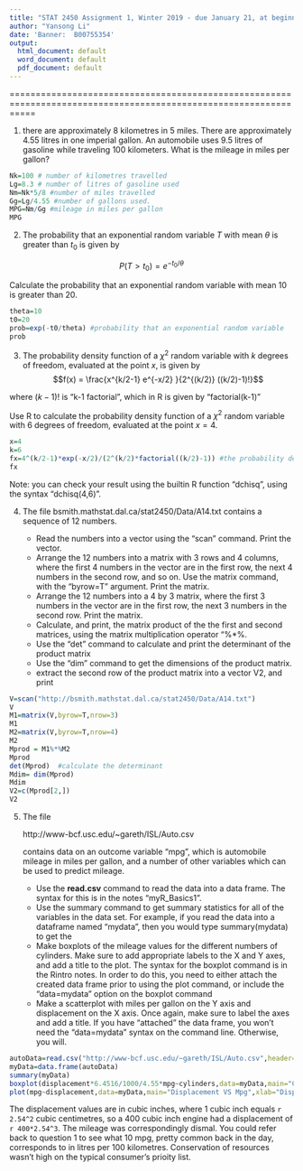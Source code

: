 ```yaml
---
title: "STAT 2450 Assignment 1, Winter 2019 - due January 21, at beginning of class"
author: "Yansong Li"
date: 'Banner:  B00755354'
output:
  html_document: default
  word_document: default
  pdf_document: default
---
```

=================================================================================================================


1.  there are approximately 8 kilometres in 5 miles.  There are approximately 4.55 litres in one imperial gallon.
    An automobile uses 9.5 litres of gasoline while traveling 100 kilometers.  What is the mileage in miles per gallon?

```r
Nk=100 # number of kilometres travelled
Lg=8.3 # number of litres of gasoline used
Nm=Nk*5/8 #number of miles travelled
Gg=Lg/4.55 #number of gallons used.
MPG=Nm/Gg #mileage in miles per gallon
MPG
```

2.  The probability that an exponential random variable $T$ with mean $\theta$ is greater than $t_0$ is given by

 $$P(T>t_0) = e^{-t_0/\theta}$$


   Calculate the probability that an exponential random variable with mean 10 is greater than 20.

```r
theta=10
t0=20
prob=exp(-t0/theta) #probability that an exponential random variable
prob
```

3.  The probability density function of a $\chi^2$ random variable with $k$ degrees of freedom, evaluated at
the point $x$, is given by
$$f(x) = \frac{x^{k/2-1} e^{-x/2} }{2^{(k/2)} ((k/2)-1)!}$$

where $(k-1)!$ is "k-1 factorial", which in R is given by "factorial(k-1)"

Use R to calculate the probability density function of a $\chi^2$ random variable with 6 degrees of freedom, evaluated
at the point $x=4$.

```r
x=4
k=6
fx=4^(k/2-1)*exp(-x/2)/(2^(k/2)*factorial((k/2)-1)) #the probability density with point x=4
fx 
```

Note:  you can check your result using the builtin R function "dchisq", using the syntax "dchisq(4,6)".


4.  The file bsmith.mathstat.dal.ca/stat2450/Data/A14.txt contains a
sequence of 12 numbers.

    + Read the numbers into a vector using the "scan" command. Print the vector.
    + Arrange the 12 numbers into a matrix with 3 rows and 4 columns, where the first 4 numbers in the vector are in the first row, the next 4 numbers in the second row, and so on.  Use the matrix command, with the "byrow=T" argument. Print the matrix.
    +  Arrange the 12 numbers into a 4 by 3 matrix, where the first 3 numbers in the vector are in the first row, the next 3 numbers in the second row.  Print the matrix.
    + Calculate, and print,  the matrix product of the the first and second matrices, using the matrix multiplication operator "%*%. 
    + Use the "det" command to calculate and print the determinant of the product matrix
    + Use the "dim" command to get the dimensions of the product matrix. 
    +  extract the second row of the product matrix into a vector V2, and print

```r
V=scan("http://bsmith.mathstat.dal.ca/stat2450/Data/A14.txt")
V
M1=matrix(V,byrow=T,nrow=3)
M1
M2=matrix(V,byrow=T,nrow=4)
M2
Mprod = M1%*%M2
Mprod
det(Mprod)  #calculate the determinant
Mdim= dim(Mprod)
Mdim
V2=c(Mprod[2,])
V2
```

5. The file 

    http://www-bcf.usc.edu/~gareth/ISL/Auto.csv

    contains data on an outcome variable "mpg", which is automobile mileage
in miles per gallon, and a number of other variables which
can be used to predict mileage.

    + Use the **read.csv** command to read the data into a data frame.
The syntax for this is in the notes "myR_Basics1".  
    + Use the summary
command to get summary statistics for all of the variables in the data
set.  For example, if you read the data into a dataframe named
"mydata", then you would type summary(mydata) to get the
    + Make boxplots of the mileage values for the different numbers of
cylinders. Make sure to add appropriate labels to the X and Y axes,
and add a title to the plot. The syntax for the boxplot command is in
the Rintro notes.  In order to do this, you need to either attach the
created data frame prior to using the plot command, or include the
"data=mydata" option on the boxplot command 
    + Make a scatterplot with miles per gallon on
the Y axis and displacement on the X axis. Once again, make sure to
label the axes and add a title.  If you have "attached" the data
frame, you won't need the "data=mydata" syntax on the command line.
Otherwise, you will.

```r
autoData=read.csv("http://www-bcf.usc.edu/~gareth/ISL/Auto.csv",header=T,quote="")
myData=data.frame(autoData)
summary(myData)
boxplot(displacement*6.4516/1000/4.55*mpg~cylinders,data=myData,main="Cylinders VS Mileage",xlab="Cylinders",ylab="Mileage")
plot(mpg~displacement,data=myData,main="Displacement VS Mpg",xlab="Displacement",ylab="Mpg")
```
The displacement values are in cubic inches, where 1 cubic inch equals
`r 2.54^2` cubic centimetres, so a 400 cubic inch engine had a displacement of `r 400*2.54^3`.  The mileage was correspondingly dismal.  You could refer back to question 1 to see what 10 mpg, pretty common back in the day, corresponds to in litres per 100 kilometres.
Conservation of resources wasn't high on the typical consumer's prioity list. 

